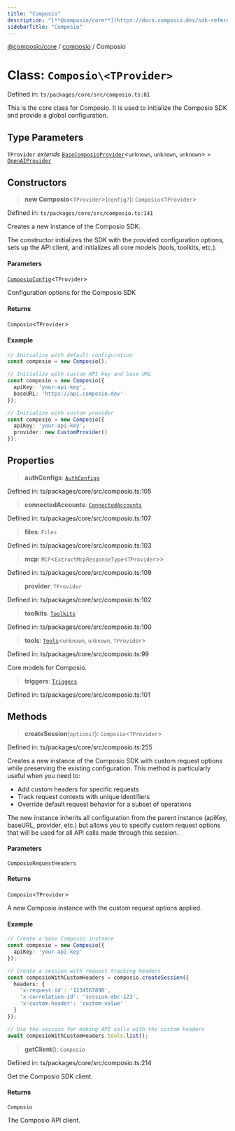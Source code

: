 ```yaml
---
title: "Composio"
description: "[**@composio/core**](https://docs.composio.dev/sdk-reference/README.mdx)"
sidebarTitle: "Composio"
---
```




[@composio/core](https://docs.composio.dev/sdk-reference/README.mdx) / [composio](https://docs.composio.dev/sdk-reference/README.mdx) / Composio

# Class: `Composio\<TProvider>`

Defined in: `ts/packages/core/src/composio.ts:81`

This is the core class for Composio.
It is used to initialize the Composio SDK and provide a global configuration.

## Type Parameters
<ParamField path="TProvider" >

`TProvider` *extends* [`BaseComposioProvider`](https://docs.composio.dev/sdk-reference/provider/BaseProvider/type-aliases/BaseComposioProvider.mdx)\<`unknown`, `unknown`, `unknown`> = [`OpenAIProvider`](https://docs.composio.dev/sdk-reference/type-script/core-classes/open-ai-provider)
</ParamField>

## Constructors

<ParamField path="new Composio" >

> **new Composio**\<`TProvider`>(`config?`): `Composio`\<`TProvider`>

Defined in: `ts/packages/core/src/composio.ts:141`

Creates a new instance of the Composio SDK.

The constructor initializes the SDK with the provided configuration options,
sets up the API client, and initializes all core models (tools, toolkits, etc.).

</ParamField>


#### Parameters

<ParamField path="config?" >

[`ComposioConfig`](https://docs.composio.dev/sdk-reference/type-script/type-aliases/ComposioConfig.mdx)\<`TProvider`>

Configuration options for the Composio SDK
</ParamField>

#### Returns

`Composio`\<`TProvider`>

#### Example

```typescript lines
// Initialize with default configuration
const composio = new Composio();

// Initialize with custom API key and base URL
const composio = new Composio({
  apiKey: 'your-api-key',
  baseURL: 'https://api.composio.dev'
});

// Initialize with custom provider
const composio = new Composio({
  apiKey: 'your-api-key',
  provider: new CustomProvider()
});
```

## Properties

<ParamField path="authConfigs" >

> **authConfigs**: [`AuthConfigs`](https://docs.composio.dev/sdk-reference/type-script/models/auth-configs)

Defined in: ts/packages/core/src/composio.ts:105

</ParamField>  

<ParamField path="connectedAccounts" >

> **connectedAccounts**: [`ConnectedAccounts`](https://docs.composio.dev/sdk-reference/type-script/models/connected-accounts)

Defined in: ts/packages/core/src/composio.ts:107

</ParamField>

<ParamField path="files" >

> **files**: `Files`

Defined in: ts/packages/core/src/composio.ts:103

</ParamField>

<ParamField path="mcp" >

> **mcp**: `MCP`\<`ExtractMcpResponseType`\<`TProvider`>>

Defined in: ts/packages/core/src/composio.ts:109

</ParamField>

<ParamField path="provider" >

> **provider**: `TProvider`

Defined in: ts/packages/core/src/composio.ts:102

</ParamField>

<ParamField path="toolkits" >

> **toolkits**: [`Toolkits`](https://docs.composio.dev/sdk-reference/type-script/models/toolkits)

Defined in: ts/packages/core/src/composio.ts:100

</ParamField>

<ParamField path="tools" >

> **tools**: [`Tools`](https://docs.composio.dev/sdk-reference/type-script/models/tools)\<`unknown`, `unknown`, `TProvider`>

Defined in: ts/packages/core/src/composio.ts:99

Core models for Composio.

</ParamField>  

<ParamField path="triggers" >

> **triggers**: [`Triggers`](https://docs.composio.dev/sdk-reference/type-script/models/triggers)

Defined in: ts/packages/core/src/composio.ts:101

</ParamField>

## Methods

<ParamField path="createSession" >

> **createSession**(`options?`): `Composio`\<`TProvider`>

Defined in: ts/packages/core/src/composio.ts:255

Creates a new instance of the Composio SDK with custom request options while preserving the existing configuration.
This method is particularly useful when you need to:

* Add custom headers for specific requests
* Track request contexts with unique identifiers
* Override default request behavior for a subset of operations

The new instance inherits all configuration from the parent instance (apiKey, baseURL, provider, etc.)
but allows you to specify custom request options that will be used for all API calls made through this session.

</ParamField>

#### Parameters

<ParamField path="options?" />

<ParamField path="headers?" />

`ComposioRequestHeaders`

#### Returns

`Composio`\<`TProvider`>

A new Composio instance with the custom request options applied.

#### Example

```typescript lines
// Create a base Composio instance
const composio = new Composio({
  apiKey: 'your-api-key'
});

// Create a session with request tracking headers
const composioWithCustomHeaders = composio.createSession({
  headers: {
    'x-request-id': '1234567890',
    'x-correlation-id': 'session-abc-123',
    'x-custom-header': 'custom-value'
  }
});

// Use the session for making API calls with the custom headers
await composioWithCustomHeaders.tools.list();
```



<ParamField path="getClient" >

> **getClient**(): `Composio`

Defined in: ts/packages/core/src/composio.ts:214

Get the Composio SDK client.

#### Returns

`Composio`

The Composio API client.
</ParamField>